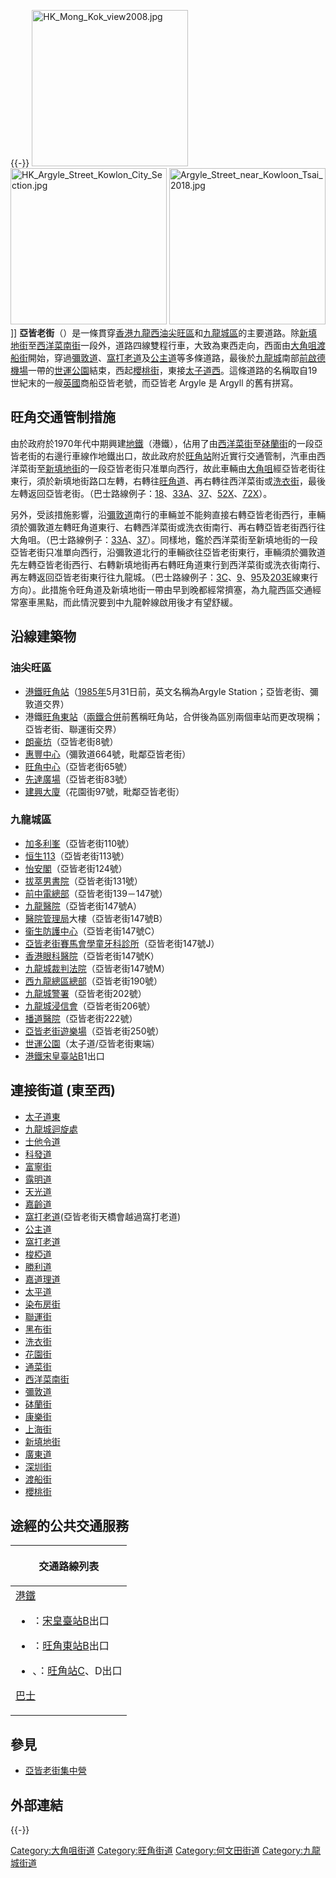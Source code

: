 {{Otheruses|亞皆老街 (消歧義)}}
{{Unreferenced|time=2014-02-25T07:28:49+00:00}}{{-}}
{{coord|22|19|18.5448|N|114|10|39.6618|E|display=title}}
{{Infobox Hong Kong Road
|   中文街道名稱    =  亞皆老街
|   英文街道名稱    =  Argyle Street
|   圖片    =  File:Argyle Street from Tai Kok Tsui 201210.JPG
|   圖片說明 = 從[[大角咀|大角咀]]望向亞皆老街
|   路段總長度    =  2.6km
|   行車線數量    =  6或8線雙程<br/>（[[西洋菜街|西洋菜街]]至[[新填地街|新填地街]]一段四線單程西行）
|   所在地區    =  [[香港|香港]][[九龍|九龍]][[油尖旺區|油尖旺區]]、[[九龍城區|九龍城區]]
|   起點 = 油尖旺區[[大角咀|大角咀]][[櫻桃街|櫻桃街]]
|   終點 = [[九龍城|九龍城]][[世运花园|世运花园]]
|   道路命名日期    = 1926年2月12日
|   通車日期    =  1900年
}}
[[File:HK_Mong_Kok_view2008.jpg|250px]]
[[File:HK_Argyle_Street_Kowlon_City_Section.jpg|250px]]
[[File:Argyle_Street_near_Kowloon_Tsai_2018.jpg|250px]]]]
'''亞皆老街'''（{{lang-en|'''Argyle Street'''}}）是一條貫穿[[香港|香港]][[九龍西|九龍西]][[油尖旺區|油尖旺區]]和[[九龍城區|九龍城區]]的主要道路。除[[新填地街|新填地街]]至[[西洋菜南街|西洋菜南街]]一段外，道路四線雙程行車，大致為東西走向，西面由[[大角咀|大角咀]][[渡船街_(香港)|渡船街]]開始，穿過[[彌敦道|彌敦道]]、[[窩打老道|窩打老道]]及[[公主道|公主道]]等多條道路，最後於[[九龍城|九龍城]]南部[[啟德機場|前啟德機場]]一帶的[[世運公園|世運公園]]結束，西起[[櫻桃街|櫻桃街]]，東接[[太子道|太子道西]]。這條道路的名稱取自19世紀末的一艘[[英國|英國]]商船亞皆老號，而亞皆老 Argyle 是 Argyll 的舊有拼寫。

== 旺角交通管制措施 ==
由於政府於1970年代中期興建[[地鐵|地鐵]]（港鐵），佔用了由[[西洋菜街|西洋菜街]]至[[砵蘭街|砵蘭街]]的一段亞皆老街的右邊行車線作地鐵出口，故此政府於[[旺角站|旺角站]]附近實行交通管制，汽車由西洋菜街至[[新填地街|新填地街]]的一段亞皆老街只准單向西行，故此車輛由[[大角咀|大角咀]]經亞皆老街往東行，須於新填地街路口左轉，右轉往[[旺角道|旺角道]]、再右轉往西洋菜街或[[洗衣街|洗衣街]]，最後左轉返回亞皆老街。（巴士路線例子：[[九龍巴士18線|18]]、[[九龍巴士33A線|33A]]、[[九龍巴士37線|37]]、[[九龍巴士52X線|52X]]、[[九龍巴士72X線|72X]]）。

另外，受該措施影響，沿[[彌敦道|彌敦道]]南行的車輛並不能夠直接右轉亞皆老街西行，車輛須於彌敦道左轉旺角道東行、右轉西洋菜街或洗衣街南行、再右轉亞皆老街西行往大角咀。（巴士路線例子：[[九龍巴士33A線|33A]]、[[九龍巴士37線|37]]）。同樣地，鑑於西洋菜街至新填地街的一段亞皆老街只准單向西行，沿彌敦道北行的車輛欲往亞皆老街東行，車輛須於彌敦道先左轉亞皆老街西行、右轉新填地街再右轉旺角道東行到西洋菜街或洗衣街南行、再左轉返回亞皆老街東行往九龍城。（巴士路線例子：[[九龍巴士3C線|3C]]、[[九龍巴士9號線|9]]、[[九龍巴士95線|95]]及[[九龍巴士203E線|203E]]線東行方向）。此措施令旺角道及新填地街一帶由早到晚都經常擠塞，為九龍西區交通經常塞車黑點，而此情況要到中九龍幹線啟用後才有望舒緩。

== 沿線建築物 ==
=== 油尖旺區 ===
* [[港鐵|港鐵]][[旺角站|旺角站]]（[[1985年|1985年]]5月31日前，英文名稱為Argyle Station；亞皆老街、彌敦道交界）
* 港鐵[[旺角東站|旺角東站]]（[[兩鐵合併|兩鐵合併]]前舊稱旺角站，合併後為區別兩個車站而更改現稱；亞皆老街、聯運街交界）
* [[朗豪坊|朗豪坊]]（亞皆老街8號）
* [[惠豐中心|惠豐中心]]（彌敦道664號，毗鄰亞皆老街）
* [[旺角中心|旺角中心]]（亞皆老街65號）
* [[先達廣場|先達廣場]]（亞皆老街83號）
* [[建興大廈|建興大廈]]（花園街97號，毗鄰亞皆老街）

=== 九龍城區 ===
* [[加多利峯|加多利峯]]（亞皆老街110號）
* [[恒生113|恒生113]]（亞皆老街113號）
* [[怡安閣|怡安閣]]（亞皆老街124號）
* [[拔萃男書院|拔萃男書院]]（亞皆老街131號）
* [[中華電力總辦事處|前中電總部]]（亞皆老街139－147號）
* [[九龍醫院|九龍醫院]]（亞皆老街147號A）
* [[醫院管理局|醫院管理局]]大樓（亞皆老街147號B）
* [[衞生防護中心|衞生防護中心]]（亞皆老街147號C）
* [[亞皆老街賽馬會學童牙科診所|亞皆老街賽馬會學童牙科診所]]（亞皆老街147號J）
* [[香港眼科醫院|香港眼科醫院]]（亞皆老街147號K）
* [[九龍城裁判法院|九龍城裁判法院]]（亞皆老街147號M）
* [[西九龍總區總部|西九龍總區總部]]（亞皆老街190號）
* [[九龍城警署|九龍城警署]]（亞皆老街202號）
* [[九龍城浸信會|九龍城浸信會]]（亞皆老街206號）
* [[播道醫院|播道醫院]]（亞皆老街222號）
* [[亞皆老街遊樂場|亞皆老街遊樂場]]（亞皆老街250號）
* [[世運花園|世運公園]]（太子道/亞皆老街東端）
* [[港鐵|港鐵]][[宋皇臺站|宋皇臺站]]B1出口

== 連接街道 (東至西) ==
*[[太子道#太子道東|太子道東]]
*[[世運花園|九龍城迴旋處]]
*[[士他令道|士他令道]]
*[[科發道|科發道]]
*[[富寧街|富寧街]]
*[[露明道|露明道]]
*[[天光道|天光道]]
*[[嘉齡道|嘉齡道]]
*[[窩打老道|窩打老道]](亞皆老街天橋會越過窩打老道)
*[[公主道|公主道]]
*[[窩打老道|窩打老道]]
*[[梭椏道|梭椏道]]
*[[勝利道|勝利道]]
*[[嘉道理道|嘉道理道]]
*[[太平道_(街道)|太平道]]
*[[染布房街|染布房街]]
*[[聯運街|聯運街]]
*[[黑布街|黑布街]]
*[[洗衣街|洗衣街]]
*[[花園街|花園街]]
*[[通菜街|通菜街]]
*[[西洋菜街|西洋菜南街]]
*[[彌敦道|彌敦道]]
*[[砵蘭街|砵蘭街]]
*[[康樂街|康樂街]]
*[[上海街|上海街]]
*[[新填地街|新填地街]]
*[[廣東道|廣東道]]
*[[深圳街|深圳街]]
*[[渡船街_(香港)|渡船街]]
*[[櫻桃街|櫻桃街]]

==途經的公共交通服務==
{| class="mw-collapsible mw-collapsed wikitable" style="background:white; margin: 0 auto; width: auto;"  
! 交通路線列表
|-
|
;[[港鐵|港鐵]]
*{{港鐵路線標誌|TML}}：[[宋皇臺站|宋皇臺站]]B出口
*{{港鐵路線標誌|EAL}}：[[旺角東站|旺角東站]]B出口 
*{{港鐵路線標誌|KTL}}、{{港鐵路線標誌|TWL}}：[[旺角站|旺角站]]C、D出口

;[[香港巴士|巴士]]
{{九龍新界巴士簡單列表|1|1A|2A|2X|3C|3X|9|10|13D|13P|16|16X|18|20|24|27|32|33A|35X|37|41|41A|43C|44|45|52X|58X|59X|63X|66X|67X|68X|72X|79X|87B|93K|95|98C|98S|203C|203E|203X|213D|242X|265B|268X|269X|270B|270P|270S|271S|272E|272X|281E|287D|287X|293S|296C|296P|701|701A|701S|796C|796E|887|N20|N41X|N213|N216|N271|N281|N283|N287|N293|N796}}
{{過海隧道巴士簡單列表|104|904|905|971|X970}}
{{大嶼山巴士簡單列表|A20|A21|E21|E21A|E21C|N23}}
{{港島專線小巴簡單列表|61}}
{{九龍專線小巴簡單列表|3|5M|12|12A|12B|13|17M|27M|27MS|28M|46|79K}}
{{新界專線小巴簡單列表|58S|61S|63S|65S|110|610S|616S|805S}}
|}

== 參見 ==
*[[亞皆老街集中營|亞皆老街集中營]]

== 外部連結 ==
{{commonscat-inline|Argyle Street, Hong Kong}}
{{-}}
{{路段|櫻桃街|太子道|櫻桃街|太子道東}}

[[Category:大角咀街道|Category:大角咀街道]]
[[Category:旺角街道|Category:旺角街道]]
[[Category:何文田街道|Category:何文田街道]]
[[Category:九龍城街道|Category:九龍城街道]]